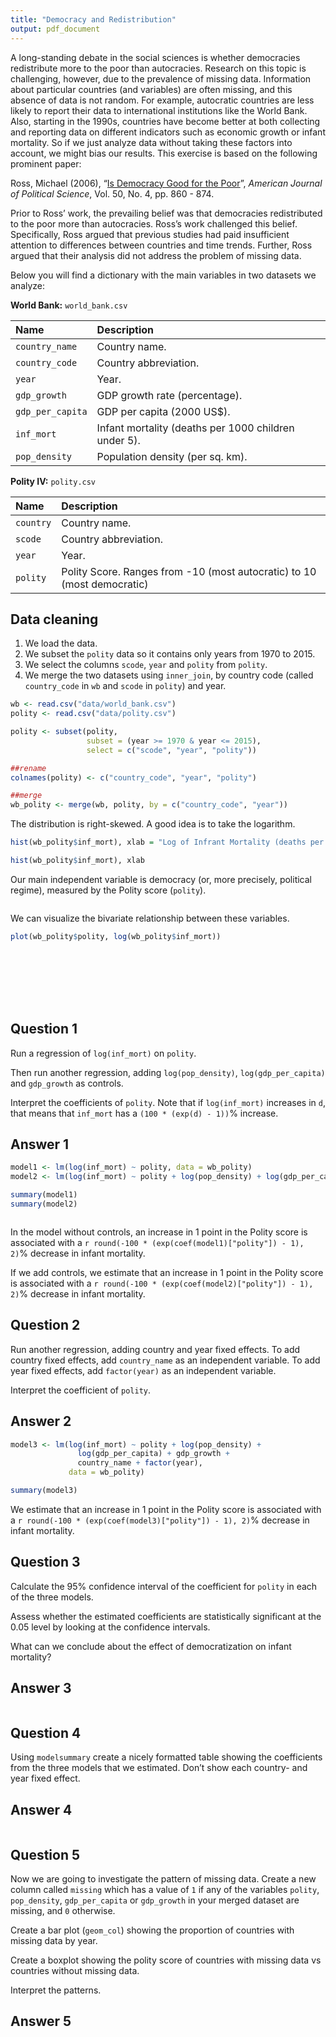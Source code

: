 ```yaml
---
title: "Democracy and Redistribution"
output: pdf_document
---
```


A long-standing debate in the social sciences is whether democracies redistribute more to the poor than autocracies.  Research on this topic is challenging, however, due to the prevalence of missing data. Information about particular countries (and variables) are often missing, and this absence of data is not random. For example, autocratic countries are less likely to report their data to international institutions like the World Bank. Also, starting in the 1990s, countries have become better at both collecting and reporting data on different indicators such as economic growth or infant mortality. So if we just analyze data without taking these factors into account, we might bias our results. This exercise is based on the following prominent paper:

Ross, Michael (2006), "[Is Democracy Good for the Poor](https://doi.org/10.1111/j.1540-5907.2006.00220.x)", *American Journal of Political Science*, Vol. 50, No. 4, pp. 860 - 874.  

Prior to Ross' work, the prevailing belief was that democracies redistributed to the poor more than autocracies.  Ross's work challenged this belief. Specifically, Ross argued that previous studies had paid insufficient attention to differences between countries and time trends. Further, Ross argued that their analysis did not address the problem of missing data.

Below you will find a dictionary with the main variables in two datasets we analyze:

**World Bank:** `world_bank.csv`

Name                 Description
-------------------  --------------------------------------------------------
`country_name`        Country name.
`country_code`        Country abbreviation.
`year`                Year.
`gdp_growth`          GDP growth rate (percentage).      
`gdp_per_capita`      GDP per capita (2000 US$).
`inf_mort`            Infant mortality (deaths per 1000 children under 5).
`pop_density`         Population density (per sq. km).

**Polity IV:** `polity.csv`

Name                 Description
-------------------  ---------------------------------------------------------
`country`             Country name.
`scode`               Country abbreviation.
`year`                Year.
`polity`              Polity Score. Ranges from -10 (most autocratic) to 10 (most democratic)


## Data cleaning

1. We load the data.
2. We subset the `polity` data so it contains only years from 1970 to 2015.
3. We select the columns `scode`, `year` and `polity` from `polity`.
4. We merge the two datasets using `inner_join`, by country code (called `country_code` in `wb` and `scode` in `polity`) and year.

```r

wb <- read.csv("data/world_bank.csv")
polity <- read.csv("data/polity.csv")

polity <- subset(polity, 
                 subset = (year >= 1970 & year <= 2015),
                 select = c("scode", "year", "polity"))

##rename
colnames(polity) <- c("country_code", "year", "polity")

##merge
wb_polity <- merge(wb, polity, by = c("country_code", "year"))

```

The distribution is right-skewed. A good idea is to take the logarithm.

```r

hist(wb_polity$inf_mort), xlab = "Log of Infrant Mortality (deaths per 1000 children under 5)", col = "steelblue2", main = "Histogram of Infant Mortality", ylim = c(0,800))

hist(wb_polity$inf_mort), xlab

```


Our main independent variable is democracy (or, more precisely, political regime), measured by the Polity score (`polity`).

```r


```

We can visualize the bivariate relationship between these variables.

```r

plot(wb_polity$polity, log(wb_polity$inf_mort))









```


## Question 1

Run a regression of `log(inf_mort)` on `polity`.

Then run another regression, adding `log(pop_density)`, `log(gdp_per_capita)` and `gdp_growth` as controls.

Interpret the coefficients of `polity`. Note that if `log(inf_mort)` increases in `d`, that means that `inf_mort` has a `(100 * (exp(d) - 1))`% increase.

## Answer 1

```r

model1 <- lm(log(inf_mort) ~ polity, data = wb_polity)
model2 <- lm(log(inf_mort) ~ polity + log(pop_density) + log(gdp_per_capita) + gdp_growth, data = wb_polity)

summary(model1)
summary(model2)



```

In the model without controls, an increase in 1 point in the Polity score is associated with a `r round(-100 * (exp(coef(model1)["polity"]) - 1), 2)`% decrease in infant mortality.

If we add controls, we estimate that an increase in 1 point in the Polity score is associated with a `r round(-100 * (exp(coef(model2)["polity"]) - 1), 2)`% decrease in infant mortality.


## Question 2

Run another regression, adding country and year fixed effects. To add country fixed effects, add `country_name` as an independent variable. To add year fixed effects, add `factor(year)` as an independent variable.

Interpret the coefficient of `polity`.

## Answer 2

```r

model3 <- lm(log(inf_mort) ~ polity + log(pop_density) + 
               log(gdp_per_capita) + gdp_growth + 
               country_name + factor(year),
             data = wb_polity)

summary(model3)


```

We estimate that an increase in 1 point in the Polity score is associated with a `r round(-100 * (exp(coef(model3)["polity"]) - 1), 2)`% decrease in infant mortality.


## Question 3

Calculate the 95% confidence interval of the coefficient for `polity` in each of the three models.

Assess whether the estimated coefficients are statistically significant at the 0.05 level by looking at the confidence intervals.

What can we conclude about the effect of democratization on infant mortality?

## Answer 3

```r


```


## Question 4

Using `modelsummary` create a nicely formatted table showing the coefficients from the three models that we estimated. Don't show each country- and year fixed effect.

## Answer 4

```r


```


## Question 5

Now we are going to investigate the pattern of missing data. Create a new column called `missing` which has a value of `1` if any of the variables `polity`, `pop_density`, `gdp_per_capita` or `gdp_growth` in your merged dataset are missing, and `0` otherwise.

Create a bar plot (`geom_col`) showing the proportion of countries with missing data by year.

Create a boxplot showing the polity score of countries with missing data vs countries without missing data.

Interpret the patterns.

## Answer 5

```r




```

